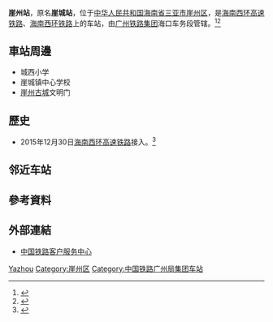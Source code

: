 {{Expand|time=2016-04-23T13:34:25+00:00}}
{{Infobox China railway station
|车站名称 = 崖州站
|图片 = Yazhou Railway Station.jpg
|图片介绍 = 站房
|其他名称 = 崖城站
|车站拼音 = Yazhou
|英文名称 = Yazhou Railway Station
|车站代码 = 51480
|电报码 = YUQ
|拼音码 = YZH
|车站位置 = [[海南省|海南省]][[三亚市|三亚市]][[崖州区|崖州区]]
|归属 =[[广州铁路集团|广州铁路集团]]海口车务段
|线路 = [[海南西环高速铁路|海南西环高速铁路]]<br>[[海南西环铁路|海南西环铁路]]
|车站等级 = 
|月台数目 = 
|股道数目 = 
|坐标 = {{coord|18|22|43.29|N|109|9|11.60|E|display=inline,title}}
}}
'''崖州站'''，原名'''崖城站'''，位于[[中华人民共和国|中华人民共和国]][[海南省|海南省]][[三亚市|三亚市]][[崖州区|崖州区]]，是[[海南西环高速铁路|海南西环高速铁路]]、[[海南西环铁路|海南西环铁路]]上的车站，由[[广州铁路集团|广州铁路集团]]海口车务段管辖。<ref>{{Cite web |url=http://news.163.com/15/1202/14/B9RA8TSL00014AED.html |title=海南西环高铁崖州站：怀旧风情商业中心初现雏形 |access-date=2016-04-23 |archive-url=https://web.archive.org/web/20170203212743/http://news.163.com/15/1202/14/B9RA8TSL00014AED.html |archive-date=2017-02-03 |dead-url=yes }}</ref><ref>{{Cite web |url=http://www.hinews.cn/news/system/2015/12/16/018007024.shtml?jump&isappinstalled=0 |title=西环高铁三亚凤凰机场站崖州站进入收尾阶段 元旦前可启用 |access-date=2016-04-23 |archive-date=2019-09-15 |archive-url=https://web.archive.org/web/20190915045339/http://www.hinews.cn/news/system/2015/12/16/018007024.shtml?jump&isappinstalled=0 |dead-url=no }}</ref>
==車站周邊==
* 城西小学
* 崖城镇中心学校
* [[崖州古城|崖州古城]]文明门

==歷史==
* 2015年12月30日[[海南西环高速铁路|海南西环高速铁路]]接入。<ref>{{Cite web |url=http://society.people.com.cn/GB/369130/401768/index.html |title=海南环岛高铁开通-全球首条环岛高铁全线贯通 |accessdate=2016-04-23 |archive-date=2017-02-02 |archive-url=https://web.archive.org/web/20170202041013/http://society.people.com.cn/GB/369130/401768/index.html |dead-url=no }}</ref>

==邻近车站==
{{start rail box|[[中国铁路|中国铁路]]}}
{{s-inop|[[凤凰机场站|凤凰机场]] |内环方向}}
{{s-line|[[海南环岛高速铁路|海南环岛高速铁路]]}}
{{s-inop|[[镇海站（海南省）|镇海]]|外环方向}}
{{s-end}}

==參考資料==
{{reflist}}
==外部連結==
* [http://www.12306.cn/mormhweb/ 中国铁路客户服务中心]{{Wayback|url=http://www.12306.cn/mormhweb/ |date=20180205163941 }}
{{China-rail-stub}}

{{海南西环铁路}}
{{海南环岛高速铁路}}
[[Category:三亚市铁路车站|Yazhou]]
[[Category:崖州区|Category:崖州区]]
[[Category:中国铁路广州局集团车站|Category:中国铁路广州局集团车站]]